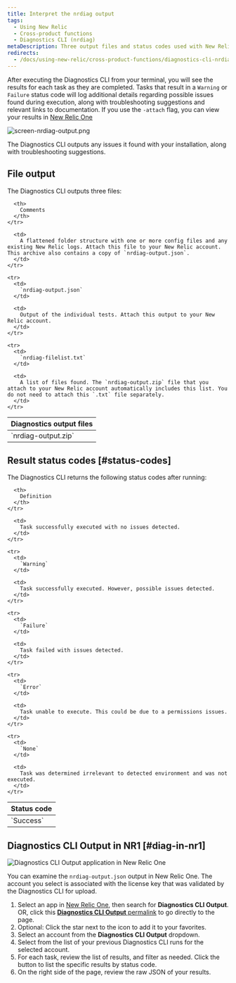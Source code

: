 ```yaml
---
title: Interpret the nrdiag output
tags:
  - Using New Relic
  - Cross-product functions
  - Diagnostics CLI (nrdiag)
metaDescription: Three output files and status codes used with New Relic Diagnostics (nrdiag).
redirects:
  - /docs/using-new-relic/cross-product-functions/diagnostics-cli-nrdiag/interpret-nrdiag-output
---
```


After executing the Diagnostics CLI from your terminal, you will see the results for each task as they are completed. Tasks that result in a `Warning` or `Failure` status code will log additional details regarding possible issues found during execution, along with troubleshooting suggestions and relevant links to documentation. If you use the `-attach` flag, you can view your results in [New Relic One](/docs/using-new-relic/cross-product-functions/diagnostics-cli-nrdiag/interpret-nrdiag-output/#diag-in-nr1)

![screen-nrdiag-output.png](./images/screen-nrdiag-output_0.png "screen-nrdiag-output.png")

<figcaption>
  The Diagnostics CLI outputs any issues it found with your installation, along with troubleshooting suggestions.
</figcaption>

## File output

The Diagnostics CLI outputs three files:

<table>
  <thead>
    <tr>
      <th style={{ width: "200px" }}>
        Diagnostics output files
      </th>

      <th>
        Comments
      </th>
    </tr>
  </thead>

  <tbody>
    <tr>
      <td>
        `nrdiag-output.zip`
      </td>

      <td>
        A flattened folder structure with one or more config files and any existing New Relic logs. Attach this file to your New Relic account. This archive also contains a copy of `nrdiag-output.json`.
      </td>
    </tr>

    <tr>
      <td>
        `nrdiag-output.json`
      </td>

      <td>
        Output of the individual tests. Attach this output to your New Relic account.
      </td>
    </tr>

    <tr>
      <td>
        `nrdiag-filelist.txt`
      </td>

      <td>
        A list of files found. The `nrdiag-output.zip` file that you attach to your New Relic account automatically includes this list. You do not need to attach this `.txt` file separately.
      </td>
    </tr>
  </tbody>
</table>

## Result status codes [#status-codes]

The Diagnostics CLI returns the following status codes after running:

<table>
  <thead>
    <tr>
      <th style={{ width: "125px" }}>
        Status code
      </th>

      <th>
        Definition
      </th>
    </tr>
  </thead>

  <tbody>
    <tr>
      <td>
        `Success`
      </td>

      <td>
        Task successfully executed with no issues detected.
      </td>
    </tr>

    <tr>
      <td>
        `Warning`
      </td>

      <td>
        Task successfully executed. However, possible issues detected.
      </td>
    </tr>

    <tr>
      <td>
        `Failure`
      </td>

      <td>
        Task failed with issues detected.
      </td>
    </tr>

    <tr>
      <td>
        `Error`
      </td>

      <td>
        Task unable to execute. This could be due to a permissions issues.
      </td>
    </tr>

    <tr>
      <td>
        `None`
      </td>

      <td>
        Task was determined irrelevant to detected environment and was not executed.
      </td>
    </tr>
  </tbody>
</table>

## Diagnostics CLI Output in NR1 [#diag-in-nr1]

![Diagnostics CLI Output application in New Relic One](./images/left-sidebar-nerdlet-diag.png "Diagnostics CLI Output application in New Relic One")

You can examine the `nrdiag-output.json` output in New Relic One. The account you select is associated with the license key that was validated by the Diagnostics CLI for upload.

1. Select an app in [New Relic One](https://one.newrelic.com), then search for **Diagnostics CLI Output**. OR, click this [**Diagnostics CLI Output** permalink](https://onenr.io/0x0jldL3EjW) to go directly to the page.
2. Optional: Click the star next to the icon to add it to your favorites.
3. Select an account from the **Diagnostics CLI Output** dropdown.
4. Select from the list of your previous Diagnostics CLI runs for the selected account.
5. For each task, review the list of results, and filter as needed. Click the button to list the specific results by status code.
6. On the right side of the page, review the raw JSON of your results.

